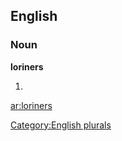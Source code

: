 
==English==

===Noun===
'''loriners'''

# {{plural of|[[loriner]]}}

[[Category:English plurals]]

[[ar:loriners]]
